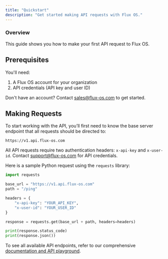 ```yaml
---
title: "Quickstart"
description: "Get started making API requests with Flux OS."
---
```


### Overview

This guide shows you how to make your first API request to Flux OS.

## Prerequisites

You'll need:

1. A Flux OS account for your organization
2. API credentials (API key and user ID)

Don't have an account? Contact [sales@flux-os.com](mailto:sales@flux-os.com) to get started.

## Making Requests

To start working with the API, you’ll first need to know the base server endpoint that all requests should be directed to:

```
https://v1.api.flux-os.com
```

All API requests require two authentication headers: `x-api-key` and `x-user-id`. Contact [support@flux-os.com](mailto:support@flux-os.com) for API credentials.

Here is a sample Python request using the `requests` library:

```python
import requests

base_url = "https://v1.api.flux-os.com"
path = "/ping"

headers = {
    "x-api-key": "YOUR_API_KEY",
    "x-user-id": "YOUR_USER_ID"
}

response = requests.get(base_url + path, headers=headers)

print(response.status_code)
print(response.json())
```

To see all available API endpoints, refer to our comprehensive [documentation and API playground](/api-reference/service/ping-server).
